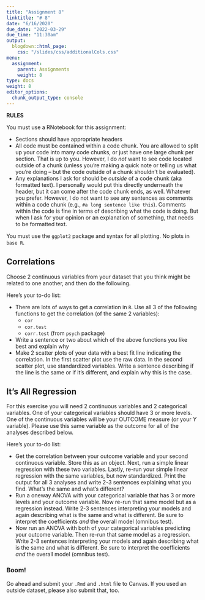```yaml
---
title: "Assignment 8"
linktitle: "# 8"
date: "6/16/2020"
due_date: "2022-03-29"
due_time: "11:30am"
output:
  blogdown::html_page:
    css: "/slides/css/additionalCols.css"
menu:
  assignment:
    parent: Assignments
    weight: 8
type: docs
weight: 8
editor_options: 
  chunk_output_type: console
---
```


:::note
**RULES**

You must use a RNotebook for this assignment:

- Sections should have appropriate headers
- All code must be contained within a code chunk. You are allowed to split up your code into many code chunks, or just have one large chunk per section. That is up to you. However, I do _not_ want to see code located outside of a chunk (unless you're making a quick note or telling us what you're doing -- but the code outside of a chunk shouldn't be evaluated). 
- Any explanations I ask for should be *outside* of a code chunk (aka formatted text). I personally would put this directly underneath the header, but it can come after the code chunk ends, as well. Whatever you prefer. However, I do not want to see any sentences as comments within a code chunk (e.g., `#a long sentence like this`). Comments within the code is fine in terms of describing what the code is doing. But when I ask for your opinion or an explanation of something, that needs to be formatted text. 

You must use the `ggplot2` package and syntax for all plotting. No plots in `base R`.
:::

## Correlations

Choose 2 continuous variables from your dataset that you think might be related to one another, and then do the following. 

:::list

Here's your to-do list:

- There are lots of ways to get a correlation in `R`. Use all 3 of the following functions to get the correlation (of the same 2 variables):
    - `cor`
    - `cor.test`
    - `corr.test` (from `psych` package)
- Write a sentence or two about which of the above functions you like best and explain why
- Make 2 scatter plots of your data with a best fit line indicating the correlation. In the first scatter plot use the raw data. In the second scatter plot, use standardized variables. Write a sentence describing if the line is the same or if it's different, and explain why this is the case. 
:::

## It's All Regression

For this exercise you will need 2 continuous variables and 2 categorical variables. One of your categorical variables should have 3 or more levels. One of the continuous variables will be your OUTCOME measure (or your $Y$ variable). Please use this same variable as the outcome for all of the analyses described below. 

:::list

Here's your to-do list:

- Get the correlation between your outcome variable and your second continuous variable. Store this as an object. Next, run a simple linear regression with these two variables. Lastly, re-run your simple linear regression with the same variables, but now standardized. Print the output for all 3 analyses and write 2-3 sentences explaining what you find. What's the same and what's different?
- Run a oneway ANOVA with your categorical variable that has 3 or more levels and your outcome variable. Now re-run that same model but as a regression instead. Write 2-3 sentences interpreting your models and again describing what is the same and what is different. Be sure to interpret the coefficients *and* the overall model (omnibus test). 
- Now run an ANOVA with both of your categorical variables predicting your outcome variable. Then re-run that same model as a regression. Write 2-3 sentences interpreting your models and again describing what is the same and what is different. Be sure to interpret the coefficients *and* the overall model (omnibus test). 
:::

### Boom!

Go ahead and submit your `.Rmd` and `.html` file to Canvas. If you used an outside dataset, please also submit that, too.
